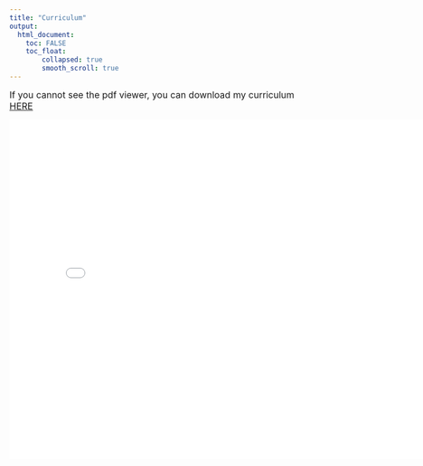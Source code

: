 ```yaml
---
title: "Curriculum"
output:
  html_document:
    toc: FALSE
    toc_float:
        collapsed: true
        smooth_scroll: true
---
```

<style>
body {
text-align: justify}
</style>

<font size=3>
If you cannot see the pdf viewer, you can download my curriculum [HERE](files/AndersonHoff_resume.pdf)
</font>

<embed src="files/AndersonHoff_resume.pdf" width="800px" height="600px" align="center" /> 

<br>
